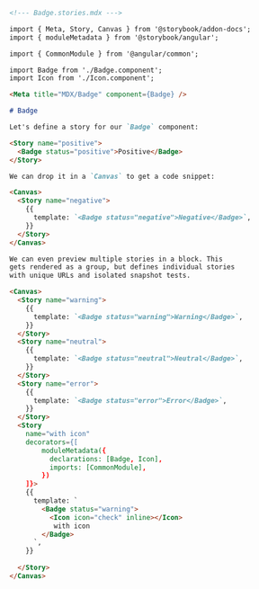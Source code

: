 ```md
<!--- Badge.stories.mdx --->

import { Meta, Story, Canvas } from '@storybook/addon-docs';
import { moduleMetadata } from '@storybook/angular';

import { CommonModule } from '@angular/common';

import Badge from './Badge.component';
import Icon from './Icon.component';

<Meta title="MDX/Badge" component={Badge} />

# Badge

Let's define a story for our `Badge` component:

<Story name="positive">
  <Badge status="positive">Positive</Badge>
</Story>

We can drop it in a `Canvas` to get a code snippet:

<Canvas>
  <Story name="negative">
    {{
      template: `<Badge status="negative">Negative</Badge>`,
    }}
  </Story>
</Canvas>

We can even preview multiple stories in a block. This
gets rendered as a group, but defines individual stories
with unique URLs and isolated snapshot tests.

<Canvas>
  <Story name="warning">
    {{
      template: `<Badge status="warning">Warning</Badge>`,
    }}
  </Story>
  <Story name="neutral">
    {{
      template: `<Badge status="neutral">Neutral</Badge>`,
    }}
  </Story>
  <Story name="error">
    {{
      template: `<Badge status="error">Error</Badge>`,
    }}
  </Story>
  <Story 
    name="with icon"
    decorators={[
        moduleMetadata({
          declarations: [Badge, Icon],
          imports: [CommonModule],
        })
    ]}>
    {{
      template: `
        <Badge status="warning">
          <Icon icon="check" inline></Icon>
           with icon
        </Badge>
      `,
    }}
    
  </Story>
</Canvas>
```